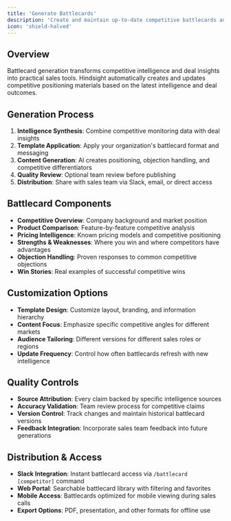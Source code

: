 ```yaml
---
title: 'Generate Battlecards'
description: 'Create and maintain up-to-date competitive battlecards automatically'
icon: 'shield-halved'
---
```


## Overview
Battlecard generation transforms competitive intelligence and deal insights into practical sales tools. Hindsight automatically creates and updates competitive positioning materials based on the latest intelligence and deal outcomes.

## Generation Process
1. **Intelligence Synthesis**: Combine competitive monitoring data with deal insights
2. **Template Application**: Apply your organization's battlecard format and messaging
3. **Content Generation**: AI creates positioning, objection handling, and competitive differentiators
4. **Quality Review**: Optional team review before publishing
5. **Distribution**: Share with sales team via Slack, email, or direct access

## Battlecard Components
- **Competitive Overview**: Company background and market position
- **Product Comparison**: Feature-by-feature competitive analysis
- **Pricing Intelligence**: Known pricing models and competitive positioning
- **Strengths & Weaknesses**: Where you win and where competitors have advantages
- **Objection Handling**: Proven responses to common competitive objections
- **Win Stories**: Real examples of successful competitive wins

## Customization Options
- **Template Design**: Customize layout, branding, and information hierarchy
- **Content Focus**: Emphasize specific competitive angles for different markets
- **Audience Tailoring**: Different versions for different sales roles or regions
- **Update Frequency**: Control how often battlecards refresh with new intelligence

## Quality Controls
- **Source Attribution**: Every claim backed by specific intelligence sources
- **Accuracy Validation**: Team review process for competitive claims
- **Version Control**: Track changes and maintain historical battlecard versions
- **Feedback Integration**: Incorporate sales team feedback into future generations

## Distribution & Access
- **Slack Integration**: Instant battlecard access via `/battlecard [competitor]` command
- **Web Portal**: Searchable battlecard library with filtering and favorites
- **Mobile Access**: Battlecards optimized for mobile viewing during sales calls
- **Export Options**: PDF, presentation, and other formats for offline use
